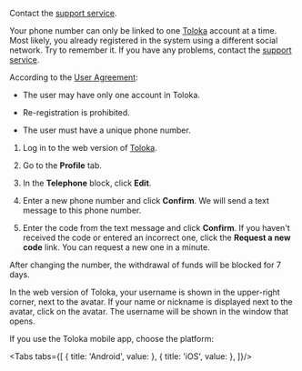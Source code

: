 
<Cut title="I can't get an SMS with the confirmation code.">

Contact the [support service](https://yandex.com/support/passport/troubleshooting/nosms-form.html).

</Cut>

<Cut title="I can't register because my phone number is already linked to another account">

Your phone number can only be linked to one [Toloka](https://toloka.ai/tolokers/) account at a time. Most likely, you already registered in the system using a different social network. Try to remember it. If you have any problems, contact the [support service](https://yandex.com/support/passport/troubleshooting/nosms-form.html).

According to the [User Agreement](https://toloka.ai/tolokers/legal/user-agreement/):

- The user may have only one account in Toloka.

- Re-registration is prohibited.

- The user must have a unique phone number.

</Cut>

<Cut title="How do I change the phone number in my account?">

1. Log in to the web version of [Toloka](https://toloka.ai/tolokers/en/).

2. Go to the **Profile** tab.

3. In the **Telephone** block, click **Edit**.

4. Enter a new phone number and click **Confirm**. We will send a text message to this phone number.

5. Enter the code from the text message and click **Confirm**. If you haven't received the code or entered an incorrect one, click the **Request a new code** link. You can request a new one in a minute.

<Note mode="restriction" title="Alert">

After changing the number, the withdrawal of funds will be blocked for 7 days.

</Note>

</Cut>

<Cut title="Where to find your username in the web version of Toloka?">

In the web version of Toloka, your username is shown in the upper-right corner, next to the avatar. If your name or nickname is displayed next to the avatar, click on the avatar. The username will be shown in the window that opens.

</Cut>

<Cut title="Where do I view my username in the mobile app?">

If you use the Toloka mobile app, choose the platform:

<Tabs tabs={[
  { title: 'Android', value: <TroubleshootingList1/> },
  { title: 'iOS', value: <TroubleshootingList2/> },
]}/>

</Cut>
